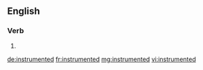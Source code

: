 ==English==

===Verb===
{{head|en|verb form}}

# {{en-past of|instrument}}

[[de:instrumented]]
[[fr:instrumented]]
[[mg:instrumented]]
[[vi:instrumented]]